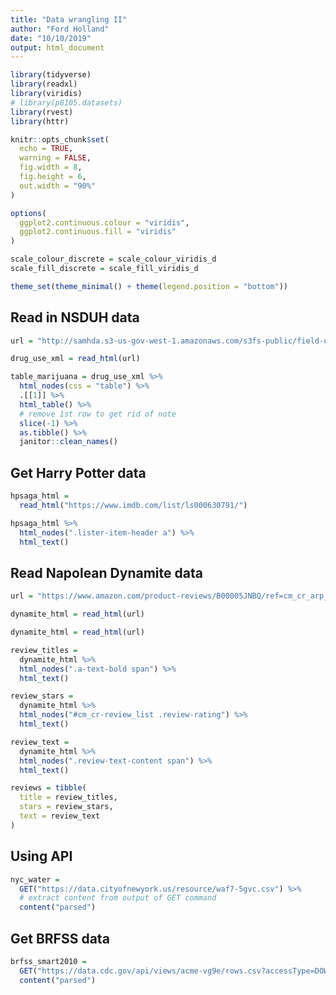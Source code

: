 ```yaml
---
title: "Data wrangling II"
author: "Ford Holland"
date: "10/10/2019"
output: html_document
---
```


```r

library(tidyverse)
library(readxl)
library(viridis)
# library(p8105.datasets)
library(rvest)
library(httr)

knitr::opts_chunk$set(
  echo = TRUE,
  warning = FALSE,
  fig.width = 8,
  fig.height = 6,
  out.width = "90%"
)

options(
  ggplot2.continuous.colour = "viridis",
  ggplot2.continuous.fill = "viridis"
)

scale_colour_discrete = scale_colour_viridis_d
scale_fill_discrete = scale_fill_viridis_d

theme_set(theme_minimal() + theme(legend.position = "bottom"))

```

## Read in NSDUH data

```r

url = "http://samhda.s3-us-gov-west-1.amazonaws.com/s3fs-public/field-uploads/2k15StateFiles/NSDUHsaeShortTermCHG2015.htm"

drug_use_xml = read_html(url)

table_marijuana = drug_use_xml %>% 
  html_nodes(css = "table") %>% 
  .[[1]] %>% 
  html_table() %>% 
  # remove 1st row to get rid of note
  slice(-1) %>% 
  as.tibble() %>% 
  janitor::clean_names()

```


## Get Harry Potter data

```r

hpsaga_html = 
  read_html("https://www.imdb.com/list/ls000630791/")

```

```r
hpsaga_html %>% 
  html_nodes(".lister-item-header a") %>% 
  html_text()
```


## Read Napolean Dynamite data

```r
url = "https://www.amazon.com/product-reviews/B00005JNBQ/ref=cm_cr_arp_d_viewopt_rvwer?ie=UTF8&reviewerType=avp_only_reviews&sortBy=recent&pageNumber=1"

dynamite_html = read_html(url)

dynamite_html = read_html(url)

review_titles = 
  dynamite_html %>%
  html_nodes(".a-text-bold span") %>%
  html_text()

review_stars = 
  dynamite_html %>%
  html_nodes("#cm_cr-review_list .review-rating") %>%
  html_text()

review_text = 
  dynamite_html %>%
  html_nodes(".review-text-content span") %>%
  html_text()

reviews = tibble(
  title = review_titles,
  stars = review_stars,
  text = review_text
)
```


## Using API

```r
nyc_water = 
  GET("https://data.cityofnewyork.us/resource/waf7-5gvc.csv") %>% 
  # extract content from output of GET command
  content("parsed")
```


## Get BRFSS data

```r
brfss_smart2010 = 
  GET("https://data.cdc.gov/api/views/acme-vg9e/rows.csv?accessType=DOWNLOAD") %>% 
  content("parsed")
```


















